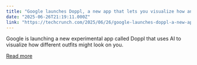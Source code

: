 ```yaml
---
title: "Google launches Doppl, a new app that lets you visualize how an outfit might look on you"
date: "2025-06-26T21:19:11.000Z"
link: "https://techcrunch.com/2025/06/26/google-launches-doppl-a-new-app-that-lets-you-visualize-how-an-outfit-might-look-on-you/"
---
```


Google is launching a new experimental app called Doppl that uses AI to visualize how different outfits might look on you.

[Read more](https://techcrunch.com/2025/06/26/google-launches-doppl-a-new-app-that-lets-you-visualize-how-an-outfit-might-look-on-you/)
